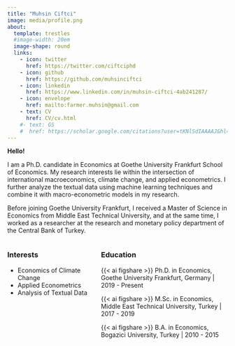 ```yaml
---
title: "Muhsin Ciftci"
image: media/profile.png
about:
  template: trestles
  #image-width: 20em
  image-shape: round
  links:
    - icon: twitter
      href: https://twitter.com/ciftciphd
    - icon: github
      href: https://github.com/muhsinciftci
    - icon: linkedin
      href: https://www.linkedin.com/in/muhsin-ciftci-4ab241287/
    - icon: envelope
      href: mailto:farmer.muhsin@gmail.com
    - text: CV
      href: CV/cv.html
    #- text: GS
    #  href: https://scholar.google.com/citations?user=tKNlSdIAAAAJ&hl=en
---
```


::: column-page-left
**Hello!**

I am a Ph.D. candidate in Economics at Goethe University Frankfurt School of Economics. My research interests lie within the intersection of international macroeconomics, climate change, and applied econometrics. I further analyze the textual data using machine learning techniques and combine it with macro-econometric models in my research.

Before joining Goethe University Frankfurt, I received a Master of Science in Economics from Middle East Technical University, and at the same time, I worked as a researcher at the research and monetary policy department of the Central Bank of Turkey.

::: columns
::: {.column width="40%"}
### Interests
-   Economics of Climate Change
-   Applied Econometrics
-   Analysis of Textual Data
:::

::: {.column width="60%"}
### Education

{{< ai figshare >}} Ph.D. in Economics, Goethe University Frankfurt, Germany | 2019 - Present

{{< ai figshare >}} M.Sc. in Economics, Middle East Technical University, Turkey | 2017 - 2019

{{< ai figshare >}} B.A. in Economics, Bogazici University, Turkey | 2010 - 2015
:::
:::
:::
